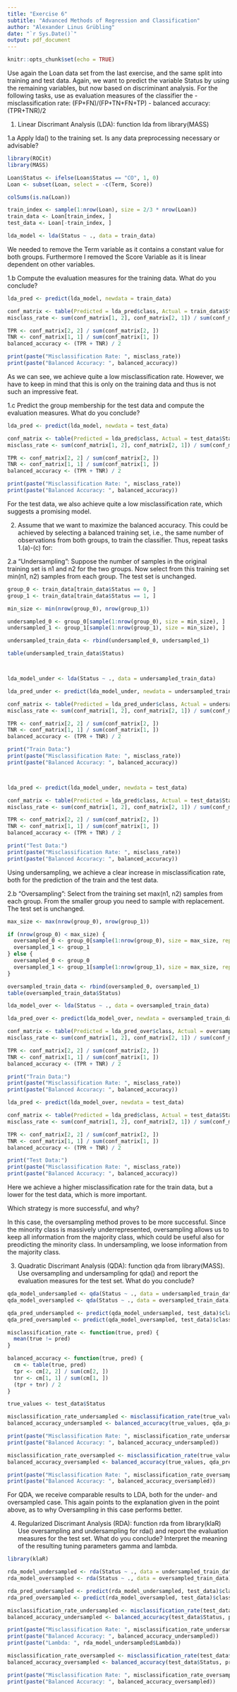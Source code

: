 ```yaml
---
title: "Exercise 6"
subtitle: "Advanced Methods of Regression and Classification"
author: "Alexander Linus Grübling"
date: "`r Sys.Date()`"
output: pdf_document
---
```


```r
knitr::opts_chunk$set(echo = TRUE)
```

Use again the Loan data set from the last exercise, and the same split into training and test data. Again, we want to predict the variable Status by using the remaining variables, but now based on discriminant analysis.
For the following tasks, use as evaluation measures of the classifier the
- misclassification rate: (FP+FN)/(FP+TN+FN+TP)
- balanced accuracy: (TPR+TNR)/2

1. Linear Discrimant Analysis (LDA): function lda from library(MASS)

1.a Apply lda() to the training set. Is any data preprocessing necessary or advisable?

```r
library(ROCit)
library(MASS)

Loan$Status <- ifelse(Loan$Status == "CO", 1, 0)
Loan <- subset(Loan, select = -c(Term, Score))

colSums(is.na(Loan))

train_index <- sample(1:nrow(Loan), size = 2/3 * nrow(Loan))
train_data <- Loan[train_index, ]
test_data <- Loan[-train_index, ]

lda_model <- lda(Status ~ ., data = train_data)
```

We needed to remove the Term variable as it contains a constant value for both groups. Furthermore I removed the Score Variable as it is linear dependent on other variables.

1.b Compute the evaluation measures for the training data. What do you conclude?

```r
lda_pred <- predict(lda_model, newdata = train_data)

conf_matrix <- table(Predicted = lda_pred$class, Actual = train_data$Status)
misclass_rate <- sum(conf_matrix[1, 2], conf_matrix[2, 1]) / sum(conf_matrix)

TPR <- conf_matrix[2, 2] / sum(conf_matrix[2, ])
TNR <- conf_matrix[1, 1] / sum(conf_matrix[1, ])
balanced_accuracy <- (TPR + TNR) / 2

print(paste("Misclassification Rate: ", misclass_rate))
print(paste("Balanced Accuracy: ", balanced_accuracy))
```

As we can see, we achieve quite a low misclassification rate. However, we have to keep in mind that this is only on the training data and thus is not such an impressive feat.

1.c Predict the group membership for the test data and compute the evaluation measures. What do you conclude?

```r
lda_pred <- predict(lda_model, newdata = test_data)

conf_matrix <- table(Predicted = lda_pred$class, Actual = test_data$Status)
misclass_rate <- sum(conf_matrix[1, 2], conf_matrix[2, 1]) / sum(conf_matrix)

TPR <- conf_matrix[2, 2] / sum(conf_matrix[2, ])
TNR <- conf_matrix[1, 1] / sum(conf_matrix[1, ])
balanced_accuracy <- (TPR + TNR) / 2

print(paste("Misclassification Rate: ", misclass_rate))
print(paste("Balanced Accuracy: ", balanced_accuracy))
```

For the test data, we also achieve quite a low misclassification rate, which suggests a promising model.

2. Assume that we want to maximize the balanced accuracy. This could be achieved by selecting a balanced training set, i.e., the same number of observations from both groups, to train the classifier. Thus, repeat tasks 1.(a)-(c) for:

2.a "Undersampling”: Suppose the number of samples in the original training set is n1 and n2 for the two groups. Now select from this training set min(n1, n2) samples from each group. The test set is unchanged.

```r
group_0 <- train_data[train_data$Status == 0, ]
group_1 <- train_data[train_data$Status == 1, ]

min_size <- min(nrow(group_0), nrow(group_1))

undersampled_0 <- group_0[sample(1:nrow(group_0), size = min_size), ]
undersampled_1 <- group_1[sample(1:nrow(group_1), size = min_size), ]

undersampled_train_data <- rbind(undersampled_0, undersampled_1)

table(undersampled_train_data$Status)



lda_model_under <- lda(Status ~ ., data = undersampled_train_data)

lda_pred_under <- predict(lda_model_under, newdata = undersampled_train_data)

conf_matrix <- table(Predicted = lda_pred_under$class, Actual = undersampled_train_data$Status)
misclass_rate <- sum(conf_matrix[1, 2], conf_matrix[2, 1]) / sum(conf_matrix)

TPR <- conf_matrix[2, 2] / sum(conf_matrix[2, ])
TNR <- conf_matrix[1, 1] / sum(conf_matrix[1, ])
balanced_accuracy <- (TPR + TNR) / 2

print("Train Data:")
print(paste("Misclassification Rate: ", misclass_rate))
print(paste("Balanced Accuracy: ", balanced_accuracy))



lda_pred <- predict(lda_model_under, newdata = test_data)

conf_matrix <- table(Predicted = lda_pred$class, Actual = test_data$Status)
misclass_rate <- sum(conf_matrix[1, 2], conf_matrix[2, 1]) / sum(conf_matrix)

TPR <- conf_matrix[2, 2] / sum(conf_matrix[2, ])
TNR <- conf_matrix[1, 1] / sum(conf_matrix[1, ])
balanced_accuracy <- (TPR + TNR) / 2

print("Test Data:")
print(paste("Misclassification Rate: ", misclass_rate))
print(paste("Balanced Accuracy: ", balanced_accuracy))
```

Using undersampling, we achieve a clear increase in misclassification rate, both for the prediction of the train and the test data.

2.b "Oversampling”: Select from the training set max(n1, n2) samples from each group. From the smaller group you need to sample with replacement. The test set is unchanged.

```r
max_size <- max(nrow(group_0), nrow(group_1))

if (nrow(group_0) < max_size) {
  oversampled_0 <- group_0[sample(1:nrow(group_0), size = max_size, replace = TRUE), ]
  oversampled_1 <- group_1  
} else {
  oversampled_0 <- group_0 
  oversampled_1 <- group_1[sample(1:nrow(group_1), size = max_size, replace = TRUE), ]
}

oversampled_train_data <- rbind(oversampled_0, oversampled_1)
table(oversampled_train_data$Status)

lda_model_over <- lda(Status ~ ., data = oversampled_train_data)

lda_pred_over <- predict(lda_model_over, newdata = oversampled_train_data)

conf_matrix <- table(Predicted = lda_pred_over$class, Actual = oversampled_train_data$Status)
misclass_rate <- sum(conf_matrix[1, 2], conf_matrix[2, 1]) / sum(conf_matrix)

TPR <- conf_matrix[2, 2] / sum(conf_matrix[2, ])
TNR <- conf_matrix[1, 1] / sum(conf_matrix[1, ])
balanced_accuracy <- (TPR + TNR) / 2

print("Train Data:")
print(paste("Misclassification Rate: ", misclass_rate))
print(paste("Balanced Accuracy: ", balanced_accuracy))

lda_pred <- predict(lda_model_over, newdata = test_data)

conf_matrix <- table(Predicted = lda_pred$class, Actual = test_data$Status)
misclass_rate <- sum(conf_matrix[1, 2], conf_matrix[2, 1]) / sum(conf_matrix)

TPR <- conf_matrix[2, 2] / sum(conf_matrix[2, ])
TNR <- conf_matrix[1, 1] / sum(conf_matrix[1, ])
balanced_accuracy <- (TPR + TNR) / 2

print("Test Data:")
print(paste("Misclassification Rate: ", misclass_rate))
print(paste("Balanced Accuracy: ", balanced_accuracy))
```

Here we achieve a higher misclassification rate for the train data, but a lower for the test data, which is more important.

Which strategy is more successful, and why?

In this case, the oversampling method proves to be more successful. Since the minority class is massively underrepresented, oversampling allows us to keep all information from the majority class, which could be useful also for preodicting the minority class. In undersampling, we loose information from the majority class.

3. Quadratic Discrimant Analysis (QDA): function qda from library(MASS). Use oversampling and undersampling for qda() and report the evaluation measures for the test set. What do you conclude?

```r
qda_model_undersampled <- qda(Status ~ ., data = undersampled_train_data)
qda_model_oversampled <- qda(Status ~ ., data = oversampled_train_data)

qda_pred_undersampled <- predict(qda_model_undersampled, test_data)$class
qda_pred_oversampled <- predict(qda_model_oversampled, test_data)$class

misclassification_rate <- function(true, pred) {
  mean(true != pred)
}

balanced_accuracy <- function(true, pred) {
  cm <- table(true, pred)
  tpr <- cm[2, 2] / sum(cm[2, ])
  tnr <- cm[1, 1] / sum(cm[1, ])
  (tpr + tnr) / 2
}

true_values <- test_data$Status

misclassification_rate_undersampled <- misclassification_rate(true_values, qda_pred_undersampled)
balanced_accuracy_undersampled <- balanced_accuracy(true_values, qda_pred_undersampled)

print(paste("Misclassification Rate: ", misclassification_rate_undersampled))
print(paste("Balanced Accuracy: ", balanced_accuracy_undersampled))

misclassification_rate_oversampled <- misclassification_rate(true_values, qda_pred_oversampled)
balanced_accuracy_oversampled <- balanced_accuracy(true_values, qda_pred_oversampled)

print(paste("Misclassification Rate: ", misclassification_rate_oversampled))
print(paste("Balanced Accuracy: ", balanced_accuracy_oversampled))
```

For QDA, we receive comparable results to LDA, both for the under- and oversampled case. This again points to the explanation given in the point above, as to why Oversampling in this case performs better.

4. Regularized Discrimant Analysis (RDA): function rda from library(klaR) Use oversampling and undersampling for rda() and report the evaluation measures for the test set. What do you conclude? Interpret the meaning of the resulting tuning parameters gamma and lambda.

```r
library(klaR)

rda_model_undersampled <- rda(Status ~ ., data = undersampled_train_data)
rda_model_oversampled <- rda(Status ~ ., data = oversampled_train_data)

rda_pred_undersampled <- predict(rda_model_undersampled, test_data)$class
rda_pred_oversampled <- predict(rda_model_oversampled, test_data)$class

misclassification_rate_undersampled <- misclassification_rate(test_data$Status, pred_undersampled)
balanced_accuracy_undersampled <- balanced_accuracy(test_data$Status, pred_undersampled)

print(paste("Misclassification Rate: ", misclassification_rate_undersampled))
print(paste("Balanced Accuracy: ", balanced_accuracy_undersampled))
print(paste("Lambda: ", rda_model_undersampled$Lambda))

misclassification_rate_oversampled <- misclassification_rate(test_data$Status, pred_oversampled)
balanced_accuracy_oversampled <- balanced_accuracy(test_data$Status, pred_oversampled)

print(paste("Misclassification Rate: ", misclassification_rate_oversampled))
print(paste("Balanced Accuracy: ", balanced_accuracy_oversampled))
```

